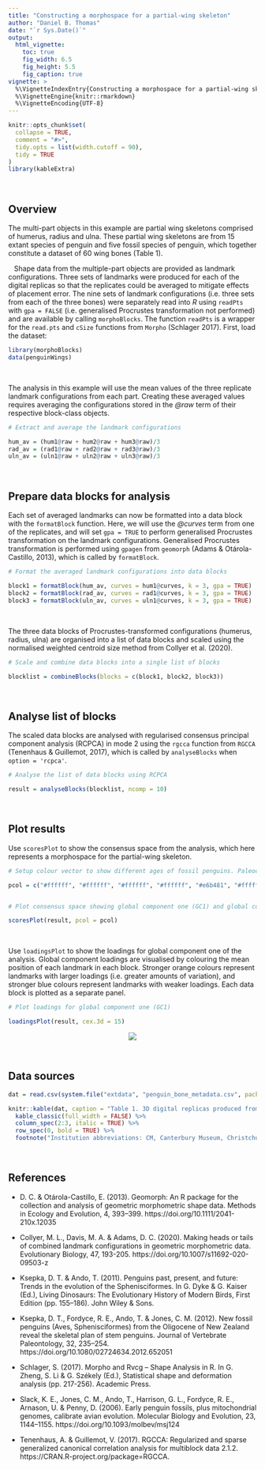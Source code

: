 ```yaml
---
title: "Constructing a morphospace for a partial-wing skeleton"
author: "Daniel B. Thomas"
date: "`r Sys.Date()`"
output: 
  html_vignette: 
    toc: true
    fig_width: 6.5
    fig_height: 5.5
    fig_caption: true
vignette: >
  %\VignetteIndexEntry{Constructing a morphospace for a partial-wing skeleton}
  %\VignetteEngine{knitr::rmarkdown}
  %\VignetteEncoding{UTF-8}
---
```


```r
knitr::opts_chunk$set(
  collapse = TRUE,
  comment = "#>",
  tidy.opts = list(width.cutoff = 90),
  tidy = TRUE
)
library(kableExtra)
```

&nbsp;

Overview
--------
The multi-part objects in this example are partial wing skeletons comprised of humerus, radius and ulna. These partial wing skeletons are from 15 extant species of penguin and five fossil species of penguin, which together constitute a dataset of 60 wing bones (Table 1). 

|    Shape data from the multiple-part objects are provided as landmark configurations. Three sets of landmarks were produced for each of the digital replicas so that the replicates could be averaged to mitigate effects of placement error. The nine sets of landmark configurations (i.e. three sets from each of the three bones) were separately read into *R* using `readPts` with `gpa = FALSE` (i.e. generalised Procrustes transformation not performed) and are available by calling `morphoBlocks`. The function `readPts` is a wrapper for the `read.pts` and `cSize` functions from `Morpho` (Schlager 2017). First, load the dataset:

``` r
library(morphoBlocks)
data(penguinWings)
```

&nbsp;

The analysis in this example will use the mean values of the three replicate landmark configurations from each part. Creating these averaged values requires averaging the configurations stored in the *@raw* term of their respective block-class objects. 

``` r
# Extract and average the landmark configurations

hum_av = (hum1@raw + hum2@raw + hum3@raw)/3
rad_av = (rad1@raw + rad2@raw + rad3@raw)/3
uln_av = (uln1@raw + uln2@raw + uln3@raw)/3
```

&nbsp;  

Prepare data blocks for analysis
--------
Each set of averaged landmarks can now be formatted into a data block with the `formatBlock` function. Here, we will use the *@curves* term from one of the replicates, and will set `gpa = TRUE` to perform generalised Procrustes transformation on the landmark configurations. Generalised Procrustes transformation is performed using `gpagen` from `geomorph` (Adams & Otárola-Castillo, 2013), which is called by `formatBlock`. 

``` r
# Format the averaged landmark configurations into data blocks

block1 = formatBlock(hum_av, curves = hum1@curves, k = 3, gpa = TRUE)
block2 = formatBlock(rad_av, curves = rad1@curves, k = 3, gpa = TRUE)
block3 = formatBlock(uln_av, curves = uln1@curves, k = 3, gpa = TRUE)
```

&nbsp;

The three data blocks of Procrustes-transformed configurations (humerus, radius, ulna) are organised into a list of data blocks and scaled using the normalised weighted centroid size method from Collyer et al. (2020). 

``` r
# Scale and combine data blocks into a single list of blocks

blocklist = combineBlocks(blocks = c(block1, block2, block3))
```

&nbsp;

Analyse list of blocks
--------
The scaled data blocks are analysed with regularised consensus principal component analysis (RCPCA) in mode 2 using the `rgcca` function from `RGCCA` (Tenenhaus & Guillemot, 2017), which is called by `analyseBlocks` when `option = 'rcpca'`.

``` r
# Analyse the list of data blocks using RCPCA

result = analyseBlocks(blocklist, ncomp = 10)
```

&nbsp;

Plot results
--------
Use `scoresPlot` to show the consensus space from the analysis, which here represents a morphospace for the partial-wing skeleton.

``` r
# Setup colour vector to show different ages of fossil penguins. Paleocene (brown), stem-lineage penguins from the Oligocene (light brown), and extant penguins (white).

pcol = c("#ffffff", "#ffffff", "#ffffff", "#ffffff", "#e6b481", "#ffffff", "#ffffff", "#ffffff", "#ffffff", "#ffffff", "#ffffff", "#ffffff", "#ffffff", "#ffffff", "#feebd3", "#feebd3", "#ffffff", "#e6b481", "#feebd3", "#ffffff")


# Plot consensus space showing global component one (GC1) and global component one (GC2)

scoresPlot(result, pcol = pcol)
```

&nbsp;

Use `loadingsPlot` to show the loadings for global component one of the analysis. Global component loadings are visualised by colouring the mean position of each landmark in each block. Stronger orange colours represent landmarks with larger loadings (i.e. greater amounts of variation), and stronger blue colours represent landmarks with weaker loadings. Each data block is plotted as a separate panel.

``` r
# Plot loadings for global component one (GC1)

loadingsPlot(result, cex.3d = 15)
```

<center>
![](loadingsPlotExample01.png)
</center>


&nbsp;
&nbsp;

Data sources
--------
``` r
dat = read.csv(system.file("extdata", "penguin_bone_metadata.csv", package = "morphoBlocks"))

knitr::kable(dat, caption = "Table 1. 3D digital replicas produced from bones of modern and fossil penguins.", align = "c") %>%
  kable_classic(full_width = FALSE) %>% 
  column_spec(2:3, italic = TRUE) %>% 
  row_spec(0, bold = TRUE) %>% 
  footnote("Institution abbreviations: CM, Canterbury Museum, Christchurch, New Zealand; NMNZ, Museum of New Zealand Te Papa Tongarewa, Wellington, New Zealand; OM, Otago Museum, Dunedin, New Zealand, New Zealand; UC, University of Canterbury, Christchurch, New Zealand (specimen held at OU, Geology Museum, University of Otago, Dunedin, New Zealand). Specimen ages from or compiled by Slack et al. (2006), Ksepka and Ando (2011), and Ksepka et al. (2012) and literature reviewed therein.")
```

&nbsp;

References
--------
* D. C. & Otárola-Castillo, E. (2013). Geomorph: An R package for the collection and analysis of geometric morphometric shape data. Methods in Ecology and Evolution, 4, 393–399. https://doi.org/10.1111/2041-210x.12035

* Collyer, M. L., Davis, M. A. & Adams, D. C. (2020). Making heads or tails of combined landmark configurations in geometric morphometric data. Evolutionary Biology, 47, 193-205. https://doi.org/10.1007/s11692-020-09503-z

* Ksepka, D. T. & Ando, T. (2011). Penguins past, present, and future: Trends in the evolution of the Sphenisciformes. In G. Dyke & G. Kaiser (Ed.), Living  Dinosaurs: The Evolutionary History of Modern Birds, First Edition (pp. 155–186). John Wiley & Sons.

* Ksepka, D. T., Fordyce, R. E., Ando, T. & Jones, C. M. (2012). New fossil penguins (Aves, Sphenisciformes) from the Oligocene of New Zealand reveal the skeletal plan of stem penguins. Journal of Vertebrate Paleontology, 32, 235–254. https://doi.org/10.1080/02724634.2012.652051

* Schlager, S. (2017). Morpho and Rvcg – Shape Analysis in R. In G. Zheng, S. Li & G. Székely (Ed.), Statistical shape and deformation analysis (pp. 217-256). Academic Press.

* Slack, K. E., Jones, C. M., Ando, T., Harrison, G. L., Fordyce, R. E., Arnason, U. & Penny, D. (2006). Early penguin fossils, plus mitochondrial genomes, calibrate avian evolution. Molecular Biology and Evolution, 23, 1144–1155. https://doi.org/10.1093/molbev/msj124

* Tenenhaus, A. & Guillemot, V. (2017). RGCCA: Regularized and sparse generalized canonical correlation analysis for multiblock data 2.1.2. https://CRAN.R-project.org/package=RGCCA.

&nbsp;
&nbsp;


